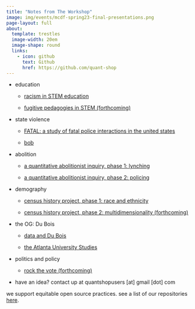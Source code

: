 ```yaml
---
title: "Notes from The Workshop"
image: img/events/mcdf-spring23-final-presentations.png
page-layout: full
about:
  template: trestles
  image-width: 20em
  image-shape: round
  links:
    - icon: github
      text: Github
      href: https://github.com/quant-shop
---
```

  
- education

  - [racism in STEM education](https://professornaite.github.io/racism-stem-ed/){.external target="_blank"}
  
  - [fugitive pedagogies in STEM (forthcoming)](){.external target="_blank"}

- state violence

  - [FATAL: a study of fatal police interactions in the united states](https://github.com/quant-shop/fatalv2){.external target="_blank"}

  - [bob](https://professornaite.github.io/bob){.external target="_blank"}
  
- abolition

  - [a quantitative abolitionist inquiry, phase 1: lynching](https://quant-shop.github.io/red-record){.external target="_blank"}

  - [a quantitative abolitionist inquiry, phase 2: policing](https://quant-shop.github.io/fatal-app/){.external target="_blank"}

- demography

  - [census history project, phase 1: race and ethnicity](https://professornaite.github.io/echo/){.external target="_blank"}

  - [census history project, phase 2: multidimensionality (forthcoming)](https://rpubs.com/professornaite/dc-open-data-2025){.external target="_blank"}

- the OG: Du Bois

  - [data and Du Bois](https://quant-shop.github.io/dubois-infographics){.external target="_blank"}
  
  - [the Atlanta University Studies](https://quant-shop.github.io/atlanta-university-studies){.external target="_blank"}
  
- politics and policy

  - [rock the vote (forthcoming)](/img/rock-the-vote.png){.external target="_blank"}
  
- have an idea? contact up at quantshopusers [at] gmail [dot] com

we support equitable open source practices. see a list of our repositories [here](https://github.com/quant-shop){target="_blank"}.
